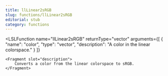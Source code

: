 ```yaml
---
title: llLinear2sRGB
slug: functions/llLinear2sRGB
editorial: stub
category: functions
---
```


<LSLFunction
	name="llLinear2sRGB"
	returnType="vector"
	arguments={[
	{
		"name": "color",
		"type": "vector",
		"description": "A color in the linear colorspace."
	}
]}
>
	<Fragment slot="description">
		Converts a color from the linear colorspace to sRGB.
	</Fragment>
</LSLFunction>
